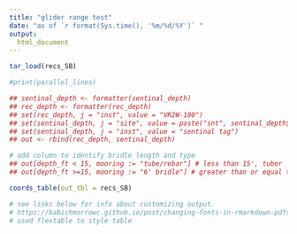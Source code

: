 ```yaml
---
title: "glider range test"
date: "as of `r format(Sys.time(), '%m/%d/%Y')` "
output:
  html_document
---
```


<style type="text/css">

h1.title {
	font-size: 34px;
	text-align: center;
	}
	
h4.date {
   font-size: 18px;
   text-align: center;
   }
   	
</style>

```r

tar_load(recs_SB)

#print(parallel_lines)

## sentinal_depth <- formatter(sentinal_depth)
## rec_depth <- formatter(rec_depth)
## set(rec_depth, j = "inst", value = "VR2W-180")
## set(sentinal_depth, j = "site", value = paste("snt", sentinal_depth$id, sep = "-"))
## set(sentinal_depth, j = "inst", value = "sentinal tag")
## out <- rbind(rec_depth, sentinal_depth)

# add column to identify bridle length and type
## out[depth_ft < 15, mooring := "tube/rebar"] # less than 15', tuber
## out[depth_ft >=15, mooring := "6' bridle"] # greater than or equal to 15', 6' bridle

coords_table(out_tbl = recs_SB)

# see links below for info about customizing output.
# https://babichmorrowc.github.io/post/changing-fonts-in-rmarkdown-pdfs/
# used flextable to style table

```


